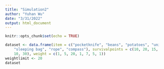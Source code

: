 ```yaml
---
title: "Simulation2"
author: "Yuhan Wu"
date: "3/31/2022"
output: html_document
---
```


```r
knitr::opts_chunk$set(echo = TRUE)
```

```r
dataset <- data.frame(item = c("pocketknife", "beans", "potatoes", "unions", 
    "sleeping bag", "rope", "compass"), survivalpoints = c(10, 20, 15, 2, 30, 
    10, 30), weight = c(1, 5, 20, 1, 7, 5, 1))
weightlimit <- 20
dataset
```

